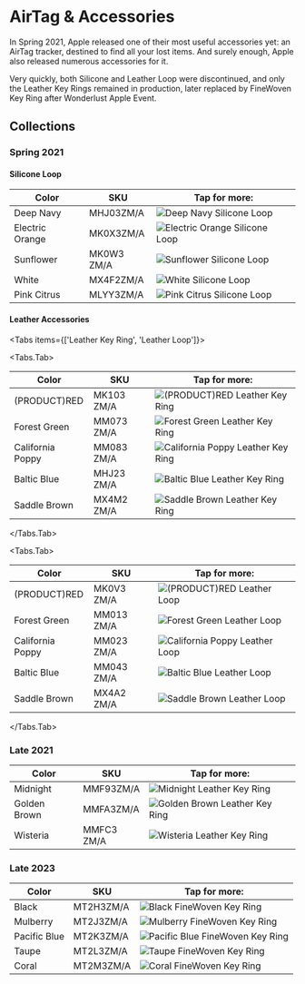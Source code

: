 
# AirTag & Accessories

In Spring 2021, Apple released one of their most useful accessories yet: an AirTag tracker, destined to find all your lost items. And surely enough, Apple also released numerous accessories for it.

Very quickly, both Silicone and Leather Loop were discontinued, and only the Leather Key Rings remained in production, later replaced by FineWoven Key Ring after Wonderlust Apple Event.

## Collections

### Spring 2021

#### Silicone Loop

| Color | SKU | Tap for more: |
| --- | --- | --- |
| Deep Navy | MHJ03<wbr/>ZM/A | <Link href="/others/airtag/MHJ03"><img src="https://cloudfront.everycase.org/everypreview/MHJ03.webp" alt="Deep Navy Silicone Loop"/></Link> |
| Electric Orange | MK0X3<wbr/>ZM/A | <Link href="/others/airtag/MK0X3"><img src="https://cloudfront.everycase.org/everypreview/MK0X3.webp" alt="Electric Orange Silicone Loop"/></Link> |
| Sunflower | MK0W3<wbr/>ZM/A | <Link href="/others/airtag/MK0W3"><img src="https://cloudfront.everycase.org/everypreview/MK0W3.webp" alt="Sunflower Silicone Loop"/></Link> |
| White | MX4F2<wbr/>ZM/A | <Link href="/others/airtag/MX4F2"><img src="https://cloudfront.everycase.org/everypreview/MX4F2.webp" alt="White Silicone Loop"/></Link> |
| Pink Citrus | MLYY3<wbr/>ZM/A | <Link href="/others/airtag/MLYY3"><img src="https://cloudfront.everycase.org/everypreview/MLYY3.webp" alt="Pink Citrus Silicone Loop"/></Link> |

#### Leather Accessories

<Tabs
  items={['Leather Key Ring', 'Leather Loop']}>

<Tabs.Tab>

| Color | SKU | Tap for more: |
| --- | --- | --- |
| (PRODUCT)RED | MK103<wbr/>ZM/A | <Link href="/others/airtag/MK103"><img src="https://cloudfront.everycase.org/everypreview/MK103.webp" alt="(PRODUCT)RED Leather Key Ring"/></Link> |
| Forest Green | MM073<wbr/>ZM/A | <Link href="/others/airtag/MM073"><img src="https://cloudfront.everycase.org/everypreview/MM073.webp" alt="Forest Green Leather Key Ring"/></Link> |
| California Poppy | MM083<wbr/>ZM/A | <Link href="/others/airtag/MM083"><img src="https://cloudfront.everycase.org/everypreview/MM083.webp" alt="California Poppy Leather Key Ring"/></Link> |
| Baltic Blue | MHJ23<wbr/>ZM/A | <Link href="/others/airtag/MHJ23"><img src="https://cloudfront.everycase.org/everypreview/MHJ23.webp" alt="Baltic Blue Leather Key Ring"/></Link> |
| Saddle Brown | MX4M2<wbr/>ZM/A | <Link href="/others/airtag/MX4M2"><img src="https://cloudfront.everycase.org/everypreview/MX4M2.webp" alt="Saddle Brown Leather Key Ring"/></Link> |

</Tabs.Tab>

<Tabs.Tab>

| Color | SKU | Tap for more: |
| --- | --- | --- |
| (PRODUCT)RED | MK0V3<wbr/>ZM/A | <Link href="/others/airtag/MK0V3"><img src="https://cloudfront.everycase.org/everypreview/MK0V3.webp" alt="(PRODUCT)RED Leather Loop"/></Link> |
| Forest Green | MM013<wbr/>ZM/A | <Link href="/others/airtag/MM013"><img src="https://cloudfront.everycase.org/everypreview/MM013.webp" alt="Forest Green Leather Loop"/></Link> |
| California Poppy | MM023<wbr/>ZM/A | <Link href="/others/airtag/MM023"><img src="https://cloudfront.everycase.org/everypreview/MM023.webp" alt="California Poppy Leather Loop"/></Link> |
| Baltic Blue | MM043<wbr/>ZM/A | <Link href="/others/airtag/MM043"><img src="https://cloudfront.everycase.org/everypreview/MM043.webp" alt="Baltic Blue Leather Loop"/></Link> |
| Saddle Brown | MX4A2<wbr/>ZM/A | <Link href="/others/airtag/MX4A2"><img src="https://cloudfront.everycase.org/everypreview/MX4A2.webp" alt="Saddle Brown Leather Loop"/></Link> |

</Tabs.Tab>
</Tabs>

### Late 2021

| Color | SKU | Tap for more: |
| --- | --- | --- |
| Midnight | MMF93<wbr/>ZM/A | <Link href="/others/airtag/MMF93"><img src="https://cloudfront.everycase.org/everypreview/MMF93.webp" alt="Midnight Leather Key Ring"/></Link> |
| Golden Brown | MMFA3<wbr/>ZM/A | <Link href="/others/airtag/MMFA3"><img src="https://cloudfront.everycase.org/everypreview/MMFA3.webp" alt="Golden Brown Leather Key Ring"/></Link> |
| Wisteria | MMFC3<wbr/>ZM/A | <Link href="/others/airtag/MMFC3"><img src="https://cloudfront.everycase.org/everypreview/MMFC3.webp" alt="Wisteria Leather Key Ring"/></Link> |

### Late 2023

| Color | SKU | Tap for more: |
| --- | --- | --- |
| Black | MT2H3<wbr/>ZM/A | <Link href="/others/airtag/MT2H3"><img src="https://cloudfront.everycase.org/everypreview/MT2H3.webp" alt="Black FineWoven Key Ring"/></Link> |
| Mulberry | MT2J3<wbr/>ZM/A | <Link href="/others/airtag/MT2J3"><img src="https://cloudfront.everycase.org/everypreview/MT2J3.webp" alt="Mulberry FineWoven Key Ring"/></Link> |
| Pacific Blue | MT2K3<wbr/>ZM/A | <Link href="/others/airtag/MT2K3"><img src="https://cloudfront.everycase.org/everypreview/MT2K3.webp" alt="Pacific Blue FineWoven Key Ring"/></Link> |
| Taupe | MT2L3<wbr/>ZM/A | <Link href="/others/airtag/MT2L3"><img src="https://cloudfront.everycase.org/everypreview/MT2L3.webp" alt="Taupe FineWoven Key Ring"/></Link> |
| Coral | MT2M3<wbr/>ZM/A | <Link href="/others/airtag/MT2M3"><img src="https://cloudfront.everycase.org/everypreview/MT2M3.webp" alt="Coral FineWoven Key Ring"/></Link> |

